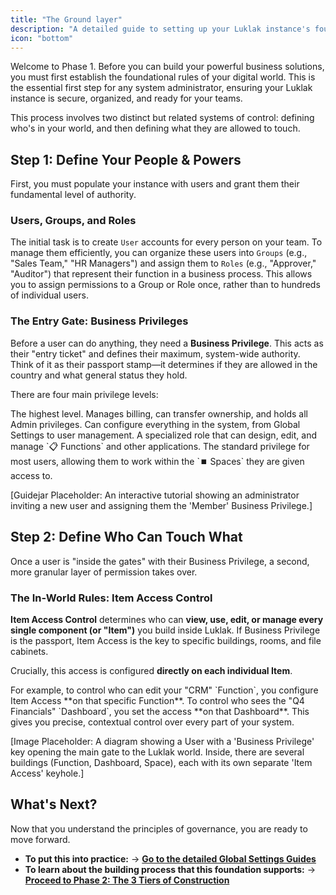```yaml
---
title: "The Ground layer"
description: "A detailed guide to setting up your Luklak instance's foundation: managing users, defining system-wide Business Privileges, and governing with Item Access Control."
icon: "bottom"
---
```


<Info>
  Welcome to Phase 1. Before you can build your powerful business solutions, you must first establish the foundational rules of your digital world. This is the essential first step for any system administrator, ensuring your Luklak instance is secure, organized, and ready for your teams.
</Info>

This process involves two distinct but related systems of control: defining who's in your world, and then defining what they are allowed to touch. 

## Step 1: Define Your People & Powers

First, you must populate your instance with users and grant them their fundamental level of authority.

### Users, Groups, and Roles

The initial task is to create `User` accounts for every person on your team. To manage them efficiently, you can organize these users into `Groups` (e.g., "Sales Team," "HR Managers") and assign them to `Roles` (e.g., "Approver," "Auditor") that represent their function in a business process. This allows you to assign permissions to a Group or Role once, rather than to hundreds of individual users.

### The Entry Gate: Business Privileges

Before a user can do anything, they need a **Business Privilege**. This acts as their "entry ticket" and defines their maximum, system-wide authority. Think of it as their passport stamp—it determines if they are allowed in the country and what general status they hold.

There are four main privilege levels:

<CardGroup cols={2}>
  <Card title="Owner" icon="crown" iconType="duotone">
    The highest level. Manages billing, can transfer ownership, and holds all Admin privileges.
  </Card>
  <Card title="Admin" icon="user-gear" iconType="duotone">
    Can configure everything in the system, from Global Settings to user management.
  </Card>
  <Card title="App Manager" icon="map" iconType="duotone">
    A specialized role that can design, edit, and manage `📋 Functions` and other applications.
  </Card>
  <Card title="Member" icon="user" iconType="duotone">
    The standard privilege for most users, allowing them to work within the `⏹️ Spaces` they are given access to.
  </Card>
</CardGroup>

[Guidejar Placeholder: An interactive tutorial showing an administrator inviting a new user and assigning them the 'Member' Business Privilege.]

## Step 2: Define Who Can Touch What

Once a user is "inside the gates" with their Business Privilege, a second, more granular layer of permission takes over.

### The In-World Rules: Item Access Control

**Item Access Control** determines who can **view, use, edit, or manage every single component (or "Item")** you build inside Luklak. If Business Privilege is the passport, Item Access is the key to specific buildings, rooms, and file cabinets.

Crucially, this access is configured **directly on each individual Item**.

<Tip>
  For example, to control who can edit your "CRM" `Function`, you configure Item Access **on that specific Function**. To control who sees the "Q4 Financials" `Dashboard`, you set the access **on that Dashboard**. This gives you precise, contextual control over every part of your system.
</Tip>

[Image Placeholder: A diagram showing a User with a 'Business Privilege' key opening the main gate to the Luklak world. Inside, there are several buildings (Function, Dashboard, Space), each with its own separate 'Item Access' keyhole.]

## What's Next?

Now that you understand the principles of governance, you are ready to move forward.

- **To put this into practice:**
  → [**Go to the detailed Global Settings Guides**](/platform/global-settings/user-management)
- **To learn about the building process that this foundation supports:**
  → [**Proceed to Phase 2: The 3 Tiers of Construction**](/platform/construction)